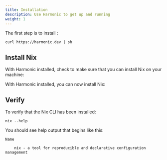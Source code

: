 ```yaml
---
title: Installation
description: Use Harmonic to get up and running
weight: 1
---
```


The first step is to install <Concept text="Harmonic" slug="harmonic" />:

```shell
curl https://harmonic.dev | sh
```

## Install Nix

With Harmonic installed, check to make sure that you can install Nix on your machine:

<Harmonic command="plan" />

With Harmonic installed, you can now install Nix:

<Harmonic command="install" />

## Verify

To verify that the Nix CLI has been installed:

```shell
nix --help
```

You should see help output that begins like this:

```shell
Name

    nix - a tool for reproducible and declarative configuration management
```

[harmonic]: https://github.com/DeterminateSystems/harmonic

